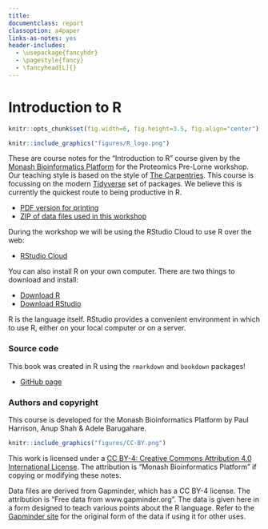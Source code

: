 ```yaml
---
title:
documentclass: report
classoption: a4paper
links-as-notes: yes
header-includes:
  - \usepackage{fancyhdr}
  - \pagestyle{fancy}
  - \fancyhead[L]{}  
---
```


# Introduction to R {#index -}

```r
knitr::opts_chunk$set(fig.width=6, fig.height=3.5, fig.align="center")
```

```r
knitr::include_graphics("figures/R_logo.png")
```

These are course notes for the "Introduction to R" course given by the [Monash Bioinformatics Platform](https://www.monash.edu/researchinfrastructure/bioinformatics) for the Proteomics Pre-Lorne workshop. Our teaching style is based on the style of [The Carpentries](https://carpentries.org/). This course is focussing on the modern [Tidyverse](https://www.tidyverse.org/) set of packages. We believe this is currently the quickest route to being productive in R.

* [PDF version for printing](https://monashbioinformaticsplatform.github.io/Proteomics-Intro-R-Workshop-2020/r-intro.pdf)
* [ZIP of data files used in this workshop](https://monashbioinformaticsplatform.github.io/Proteomics-Intro-R-Workshop-2020/r-intro-files.zip)

During the workshop we will be using the RStudio Cloud to use R over the web:

* [RStudio Cloud](https://rstudio.cloud/)

You can also install R on your own computer. There are two things to download and install:

* [Download R](https://cran.rstudio.com/)
* [Download RStudio](https://www.rstudio.com/products/rstudio/download/)

R is the language itself. RStudio provides a convenient environment in which to use R, either on your local computer or on a server.


### Source code {-}

This book was created in R using the `rmarkdown` and `bookdown` packages!

* [GitHub page](https://github.com/MonashBioinformaticsPlatform/Proteomics-Intro-R-Workshop-2020/)

### Authors and copyright {-}

This course is developed for the Monash Bioinformatics Platform by Paul Harrison, Anup Shah & Adele Barugahare.

```r
knitr::include_graphics("figures/CC-BY.png")
```

This work is licensed under a [CC BY-4: Creative Commons Attribution 4.0 International License](http://creativecommons.org/licenses/by/4.0/). The attribution is "Monash Bioinformatics Platform" if copying or modifying these notes.

Data files are derived from Gapminder, which has a CC BY-4 license. The attribution is "Free data from www.gapminder.org". The data is given here in a form designed to teach various points about the R language. Refer to the [Gapminder site](https://www.gapminder.org) for the original form of the data if using it for other uses.
